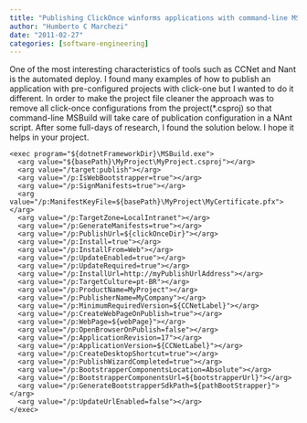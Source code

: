```yaml
---
title: "Publishing ClickOnce winforms applications with command-line MSBuild"
author: "Humberto C Marchezi"
date: "2011-02-27"
categories: [software-engineering]
---
```


One of the most interesting characteristics of tools such as CCNet and
Nant is the automated deploy. I found many examples of how to publish an
application with pre-configured projects with click-one but I wanted to
do it different. In order to make the project file cleaner the approach
was to remove all click-once configurations from the project(\*.csproj)
so that command-line MSBuild will take care of publication configuration
in a NAnt script. After some full-days of research, I found the solution
below. I hope it helps in your project.

``` prettyprint
<exec program="${dotnetFrameworkDir}\MSBuild.exe">
  <arg value="${basePath}\MyProject\MyProject.csproj"></arg>
  <arg value="/target:publish"></arg>
  <arg value="/p:IsWebBootstrapper=true"></arg>
  <arg value="/p:SignManifests=true"></arg>
  <arg value="/p:ManifestKeyFile=${basePath}\MyProject\MyCertificate.pfx"></arg>
  <arg value="/p:TargetZone=LocalIntranet"></arg>
  <arg value="/p:GenerateManifests=true"></arg>
  <arg value="/p:PublishUrl=${clickOnceDir}"></arg>
  <arg value="/p:Install=true"></arg>
  <arg value="/p:InstallFrom=Web"></arg>
  <arg value="/p:UpdateEnabled=true"></arg>
  <arg value="/p:UpdateRequired=true"></arg>
  <arg value="/p:InstallUrl=http://myPublishUrlAddress"></arg>
  <arg value="/p:TargetCulture=pt-BR"></arg>
  <arg value="/p:ProductName=MyProject"></arg>
  <arg value="/p:PublisherName=MyCompany"></arg>
  <arg value="/p:MinimumRequiredVersion=${CCNetLabel}"></arg>
  <arg value="/p:CreateWebPageOnPublish=true"></arg>
  <arg value="/p:WebPage=${webPage}"></arg>
  <arg value="/p:OpenBrowserOnPublish=false"></arg>
  <arg value="/p:ApplicationRevision=17"></arg>
  <arg value="/p:ApplicationVersion=${CCNetLabel}"></arg>
  <arg value="/p:CreateDesktopShortcut=true"></arg>
  <arg value="/p:PublishWizardCompleted=true"></arg>
  <arg value="/p:BootstrapperComponentsLocation=Absolute"></arg>
  <arg value="/p:BootstrapperComponentsUrl=${bootstrapperUrl}"></arg>
  <arg value="/p:GenerateBootstrapperSdkPath=${pathBootStrapper}"></arg>
  <arg value="/p:UpdateUrlEnabled=false"></arg>
</exec>
```
